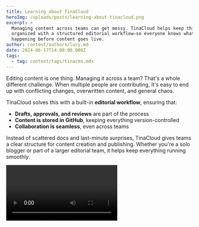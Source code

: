 ```yaml
---
title: Learning about TinaCloud
heroImg: /uploads/posts/learning-about-tinacloud.png
excerpt: >
  Managing content across teams can get messy. TinaCloud helps keep things
  organized with a structured editorial workflow—so everyone knows what's
  happening before content goes live.
author: content/authors/lucy.md
date: 2024-06-17T14:00:00.000Z
tags:
  - tag: content/tags/tinacms.mdx
---
```


Editing content is one thing. Managing it across a team? That's a whole different challenge. When multiple people are contributing, it's easy to end up with conflicting changes, overwritten content, and general chaos.

TinaCloud solves this with a built-in **editorial workflow**, ensuring that:

* **Drafts, approvals, and reviews** are part of the process
* **Content is stored in GitHub**, keeping everything version-controlled
* **Collaboration is seamless**, even across teams

Instead of scattered docs and last-minute surprises, TinaCloud gives teams a clear structure for content creation and publishing. Whether you're a solo blogger or part of a larger editorial team, it helps keep everything running smoothly.

<video url="https://youtube.com/watch?v=gYukiULGqGc" color="default" autoPlay={true} loop={true} />

Ready to try it? Check out [TinaCloud](https://app.tina.io/) and see how it can improve your content workflow.
